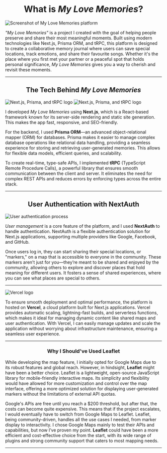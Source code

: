 # <center>What is _My Love Memories_?</center>

<Image
  src="/images/my-love-memories/myLoveMemories-preview.png"
  alt="Screenshot of My Love Memories platform"
  width={1000}
  height={500}
  className="rounded-lg my-6 mx-auto"
/>

_"My Love Memories"_ is a project I created with the goal of helping people preserve and share their most meaningful moments. Built using modern technologies like Next.js, Prisma ORM, and tRPC, this platform is designed to create a collaborative memory journal where users can save special locations, track emotions, and share their favourite songs. Whether it's the place where you first met your partner or a peaceful spot that holds personal significance, _My Love Memories_ gives you a way to cherish and revisit these moments.

---

## <center>The Tech Behind _My Love Memories_</center>

<div className="flex flex-col sm:flex-row">
  <Image
    src="/images/my-love-memories/trpc.svg"
    alt="Next.js, Prisma, and tRPC logo"
    width={200}
    height={200}
    className="rounded-lg my-6 mx-auto"
  />
  <Image
    src="/images/my-love-memories/next-js.svg"
    alt="Next.js, Prisma, and tRPC logo"
    width={200}
    height={200}
    className="rounded-lg my-6 mx-auto dark:invert"
  />
</div>

I developed _My Love Memories_ using **Next.js**, which is a React-based framework
known for its server-side rendering and static site generation. This makes the app
fast, responsive, and SEO-friendly.

For the backend, I used **Prisma ORM**—an advanced object-relational mapper (ORM) for databases. Prisma makes it easier to manage complex database operations like relational data handling, providing a seamless experience for storing and retrieving user-generated memories. This allows for flexible data models, efficient queries, and scalability.

To create real-time, type-safe APIs, I implemented **tRPC** (TypeScript Remote Procedure Calls), a powerful library that ensures smooth communication between the client and server. It eliminates the need for complex REST APIs and reduces errors by enforcing types across the entire stack.

---

## <center>User Authentication with NextAuth</center>

<Image
  src="/images/my-love-memories/next-auth.png"
  alt="User authentication process"
  width={200}
  height={100}
  className="rounded-lg my-6 mx-auto"
/>

_User management_ is a core feature of the platform, and I used **NextAuth** to handle authentication. NextAuth is a flexible authentication solution for Next.js applications, supporting multiple providers like Google, Facebook, and GitHub.

Once users log in, they can start sharing their special locations, or "markers," on a map that is accessible to everyone in the community. These markers aren’t just for you—they’re meant to be shared and enjoyed by the community, allowing others to explore and discover places that hold meaning for different users. It fosters a sense of shared experiences, where you can see what places are special to others.

---

<Image
  src="/images/my-love-memories/vercel.svg"
  alt="Vercel logo"
  width={300}
  height={200}
  className="rounded-lg my-6 mx-auto dark:invert"
/>

To ensure smooth deployment and optimal performance, the platform is hosted on **Vercel**, a cloud platform built for Next.js applications. Vercel provides automatic scaling, lightning-fast builds, and serverless functions, which makes it ideal for managing dynamic content like shared maps and user authentication. With Vercel, I can easily manage updates and scale the application without worrying about infrastructure maintenance, ensuring a seamless user experience.

---

### <center>Why I Should've Used Leaflet</center>

While developing the map feature, I initially opted for Google Maps due to its robust features and global reach. However, in hindsight, **Leaflet** might have been a better choice. Leaflet is a lightweight, open-source JavaScript library for mobile-friendly interactive maps. Its simplicity and flexibility would have allowed for more customization and control over the map interface, offering a more optimized solution for displaying user-generated markers without the limitations of external API quotas.

Google's APIs are free until you reach a $200 threshold, but after that, the costs can become quite expensive. This means that if the project escalates, I would eventually have to switch from Google Maps to Leaflet. Leaflet, being community-driven, handles all the use cases I needed, from marker display to interactivity. I chose Google Maps mainly to test their APIs and capabilities, but now I’ve proven my point. **Leaflet** could have been a more efficient and cost-effective choice from the start, with its wide range of plugins and strong community support that caters to most mapping needs.

---
